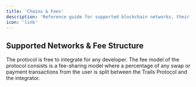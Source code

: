 ```yaml
---
title: 'Chains & Fees'
description: 'Reference guide for supported blockchain networks, their transaction fees, and cross-chain cost comparisons'
icon: 'link'
---
```



## Supported Networks & Fee Structure

The protocol is free to integrate for any developer. The fee model of the protocol consists is a fee-sharing model where a percentage of any swap or payment transactions from the user is split between the Trails Protocol and the integrator.

<Chains env="all" id="complete-networks-table" />

